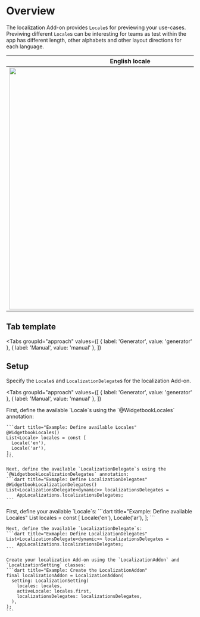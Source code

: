 # Overview

The localization Add-on provides `Locale`s for previewing your use-cases.
Previwing different `Locale`s can be interesting for teams as test within the app has different length, other alphabets and other layout directions for each language.

English locale             |  Arabic locale
:-------------------------:|:-------------------------:
<Image zoom src="/assets/add-ons/localization/english-locale.png" caption="English locale with left to right layout" height="650" />  |  <Image zoom src="/assets/add-ons/localization/arabic-locale.png" caption="Arabic locale with right to left layout" height="650" />

## Tab template

<Tabs
  groupId="approach"
  values={[
    { label: 'Generator', value: 'generator' },
    { label: 'Manual', value: 'manual' },
  ]}
>
  <TabItem value="generator">
  
  </TabItem>
  <TabItem value="manual">

  </TabItem>
</Tabs>


## Setup

Specify the `Locale`s and `LocalizationDelegate`s for the localization Add-on.

<Tabs
  groupId="approach"
  values={[
    { label: 'Generator', value: 'generator' },
    { label: 'Manual', value: 'manual' },
  ]}
>
  <TabItem value="generator">
    First, define the available `Locale`s using the `@WidgetbookLocales` annotation:

    ```dart title="Example: Define available Locales"
    @WidgetbookLocales()
    List<Locale> locales = const [
      Locale('en'),
      Locale('ar'),
    ];
    ```

    Next, define the available `LocalizationDelegate`s using the `@WidgetbookLocalizationDelegates` annotation:
    ```dart title="Exmaple: Define LocalizationDelegates"
    @WidgetbookLocalizationDelegates()
    List<LocalizationsDelegate<dynamic>> localizationsDelegates =
        AppLocalizations.localizationsDelegates;
    ```
  </TabItem>
  <TabItem value="manual">
    First, define your available `Locale`s:
    ```dart title="Example: Define available Locales"
    List<Locale> locales = const [
      Locale('en'),
      Locale('ar'),
    ];
    ```

    Next, define the available `LocalizationDelegate`s:
    ```dart title="Exmaple: Define LocalizationDelegates"
    List<LocalizationsDelegate<dynamic>> localizationsDelegates =
        AppLocalizations.localizationsDelegates;
    ```

    Create your localization Add-on using the `LocalizationAddon` and `LocalizationSetting` classes:
    ```dart title="Example: Create the LocalizationAddon"
    final localizationAddon = LocalizationAddon(
      setting: LocalizationSetting(
        locales: locales,
        activeLocale: locales.first,
        localizationsDelegates: localizationsDelegates,
      ),
    );
    ```
  </TabItem>
</Tabs>